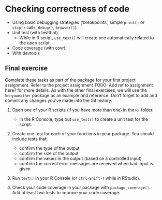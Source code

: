 # Checking correctness of code

- Using basic debugging strategies ('breakpoints', simple `print()` or `stop()`
calls, `debug()`, `browser()`)
- Unit test (with testthat)
    - While in R script, `use_test()` will create one automatically related to
    the open script.
- Code coverage (with covr)
- With devtools

## Final exercise

Complete these tasks as part of the package for your first project assignment.
Refer to the project assignment TODO: Add ref to assignment here?
for more details. As with the other final exercises,
we will use the `kenyaweather` package as an example and reference.
Don't forget to add and commit any changes you've made into the Git history.

1. Open one of your R scripts (if you have more than one) in the `R/` folder.
    - In the R Console, type out `use_test()` to create a unit test for the script.

1. Create one test for each of your functions in your package. You should
include tests that:
    - confirm the type of the output
    - confirm the size of the output
    - confirm the values in the output (based on a controlled input)
    - confirm the correct error messages are received when bad input is given

1. Run `test()` in your R Console (or `Ctrl-Shift-T` while in RStudio).

3. Check your code coverage in your package with `package_coverage()`.  Add at
least two tests to improve your code coverage.

